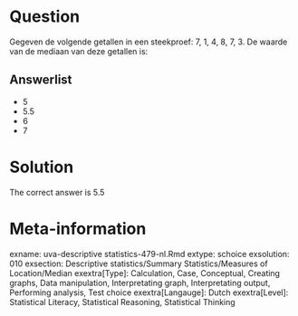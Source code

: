 Question
========

Gegeven de volgende getallen in een steekproef: 7, 1, 4, 8, 7, 3. De waarde van de mediaan van deze getallen is:

Answerlist
----------
* 5
* 5.5
* 6
* 7

Solution
========

The correct answer is  5.5

Meta-information
================
exname: uva-descriptive statistics-479-nl.Rmd
extype: schoice
exsolution: 010
exsection: Descriptive statistics/Summary Statistics/Measures of Location/Median
exextra[Type]: Calculation, Case, Conceptual, Creating graphs, Data manipulation, Interpretating graph, Interpretating output, Performing analysis, Test choice
exextra[Langauge]: Dutch
exextra[Level]: Statistical Literacy, Statistical Reasoning, Statistical Thinking

